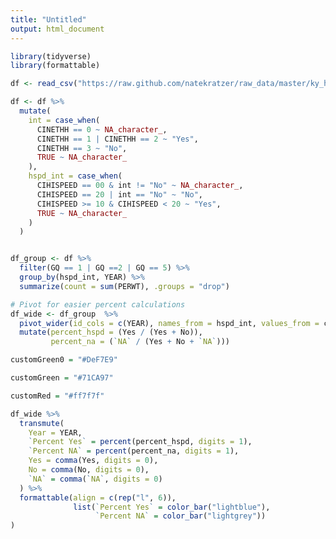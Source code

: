 ```yaml
---
title: "Untitled"
output: html_document
---
```


```r
library(tidyverse) 
library(formattable)

df <- read_csv("https://raw.github.com/natekratzer/raw_data/master/ky_high_speed_internet.csv")

df <- df %>%
  mutate(
    int = case_when(
      CINETHH == 0 ~ NA_character_,
      CINETHH == 1 | CINETHH == 2 ~ "Yes",
      CINETHH == 3 ~ "No",
      TRUE ~ NA_character_
    ),
    hspd_int = case_when(
      CIHISPEED == 00 & int != "No" ~ NA_character_,
      CIHISPEED == 20 | int == "No" ~ "No",
      CIHISPEED >= 10 & CIHISPEED < 20 ~ "Yes",
      TRUE ~ NA_character_
    )
  )


df_group <- df %>%
  filter(GQ == 1 | GQ ==2 | GQ == 5) %>%
  group_by(hspd_int, YEAR) %>%
  summarize(count = sum(PERWT), .groups = "drop")

# Pivot for easier percent calculations
df_wide <- df_group  %>%
  pivot_wider(id_cols = c(YEAR), names_from = hspd_int, values_from = count) %>%
  mutate(percent_hspd = (Yes / (Yes + No)),
         percent_na = (`NA` / (Yes + No + `NA`)))

customGreen0 = "#DeF7E9"

customGreen = "#71CA97"

customRed = "#ff7f7f"

df_wide %>%
  transmute(
    Year = YEAR,
    `Percent Yes` = percent(percent_hspd, digits = 1),
    `Percent NA` = percent(percent_na, digits = 1),
    Yes = comma(Yes, digits = 0),
    No = comma(No, digits = 0),
    `NA` = comma(`NA`, digits = 0)
  ) %>%
  formattable(align = c(rep("l", 6)),
              list(`Percent Yes` = color_bar("lightblue"),
                   `Percent NA` = color_bar("lightgrey"))
)
```


